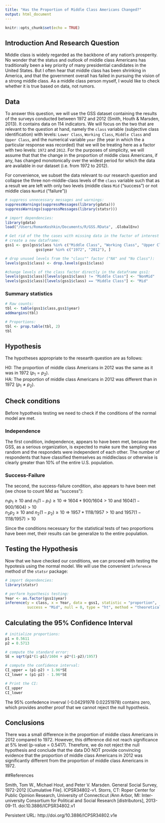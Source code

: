 ```yaml
---
title: "Has the Proportion of Middle Class Americans Changed?"
output: html_document
---
```


```r
knitr::opts_chunk$set(echo = TRUE)
```

## Introduction And Research Question

Middle class is widely regarded as the backbone of any nation's prosperity. No wonder that the status and outlook of middle class Americans has traditionally been a key priority of many presidential candidates in the United States. But I often hear that middle class has been shrinking in America, and that the government overall has failed in pursuing the vision of a strong middle class. As a middle class person myself, I would like to check whether it is true based on data, not rumors.

## Data

To answer this question, we will use the GSS dataset containing the results of the surveys conducted between 1972 and 2012 (Smith, Houth & Marsden, 2013). It contains data on 114 indicators. We will focus on the two that are relevant to the question at hand, namely the `class` variable (subjective class identification) with levels: `Lower Class`, `Working Class`, `Middle Class` and `Upper Class`, and the numerical variable `year` (the year in which the a particular response was recorded) that we will be treating here as a factor with two levels: `1972` and `2012`. For the purposes of simplicity, we will assume that that the change in the proportion of middle class Americans, if any, has changed monotonically over the widest period for which the data are available in our dataset (i.e. from 1972 to 2012).  

For convenience, we subset the data relevant to our research question and collapse the three non-middle-class levels of the `class` variable such that as a result we are left with only two levels (middle class `Mid` ("success") or not middle class `NonMid` ("failure"))

```r
# suppress unnecessary messages and warnings:
suppressWarnings(suppressMessages(library(gdata)))
suppressWarnings(suppressMessages(library(statsr)))

# import dependencies:
library(gdata)
load("/Users/RomanKoshkin/Documents/R/GSS.RData", .GlobalEnv)

# Get rid of the the cases with missing data in the factor of interest ("Class")
# create a new dataframe:
gss1 <- gss[gss$class %in% c("Middle Class", "Working Class", "Upper Class", "Lower Class") &
              gss$year %in% c("1972", "2012"), ]

# drop unused levels from the "class"" factor ("NA" and "No Class"):
levels(gss1$class) <- drop.levels(gss1$class)

#change levels of the class factor directly in the dataframe gss1:
levels(gss1$class)[levels(gss1$class) != "Middle Class"] <- "NonMid"
levels(gss1$class)[levels(gss1$class) == "Middle Class"] <- "Mid"
```
### Summary statistics
```r
# Raw counts:
tbl <- table(gss1$class,gss1$year)
addmargins(tbl)

# Proportions:
tbl <- prop.table(tbl, 2)
tbl
```

## Hypothesis

The hypotheses appropriate to the researth question are as follows:

H0: The proportion of middle class Americans in 2012 was the same as it was in 1972 $(p_1 = p_2)$.  
HA: The proportion of middle class Americans in 2012 was different than in 1972 $(p_1 ≠ p_2)$.  

## Check conditions
Before hypothesis testing we need to check if the conditions of the normal model are met.

### Independence
The first condition, independence, appears to have been met, because the GSS, as a serious organization, is expected to make sure the sampling was random and the respondets were independent of each other. The number of respondents that have classified themselves as middleclass or otherwise is clearly greater than 10% of the entire U.S. population. 

### Success-Failure
The second, the success-failure condition, also appears to have been met (we chose to count Mid as "success"):

$n_1 p_1 ≥ 10$ and $n_1 (1-p_1) ≥ 10$       =>   $1604*900/1604  > 10$ and $1604(1 - 900/1604) > 10$   
$n_2 p_2 ≥ 10$ and $n_2 (1-p_2) ≥ 10$       =>   $1957*1118/1957 > 10$ and $1957(1 - 1118/1957) > 10$ 
 
Since the conditions necessary for the statistical tests of two proportions have been met, their results can be generalize to the entire population.

## Testing the Hypothesis
Now that we have checked our conditions, we can proceed with testing the hypotesis using the normal model. We will use the convenient `inference` method of the `statsr` package:
```r
# import dependencies:
library(statsr)

# perform hypothesis testing:
Year <- as.factor(gss1$year)
inference(y = class, x = Year, data = gss1, statistic = "proportion", 
          success = "Mid", null = 0, type = "ht", method = "theoretical", alternative = "twosided")
```

## Calculating the 95% Confidence Interval
```r

# initialize proportions:
p1 = 0.5611
p2 = 0.5713

# compute the standard error:
SE = sqrt(p1*(1-p1)/1604 + p2*(1-p2)/1957)

# compute the confidence interval:
CI_upper = (p1-p2) + 1.96*SE
CI_lower = (p1-p2) - 1.96*SE
```

```r
# Print the CI:
CI_upper
CI_lower
```

The 95% confedence inverval (-0.04291978 0.02251978) contains zero, which provides another proof that we cannot reject the null hypothesis.

## Conclusions
There was a small difference in the proportion of middle class Americans in 2012 compared to 1972. However, this difference did not reach significance at 5% level (p-value = 0.5417). Therefore, we do not reject the null hypothesis and conclude that the data DO NOT provide convincing evidence that the proportion of middle class Americans in 2012 was significantly different from the proportion of middle class Americans in 1972.

##References

Smith, Tom W., Michael Hout, and Peter V. Marsden. General Social Survey, 1972-2012 [Cumulative File]. ICPSR34802-v1. Storrs, CT: Roper Center for Public Opinion Research, University of Connecticut /Ann Arbor, MI: Inter-university Consortium for Political and Social Research [distributors], 2013-09-11. doi:10.3886/ICPSR34802.v1

Persistent URL: http://doi.org/10.3886/ICPSR34802.v1e